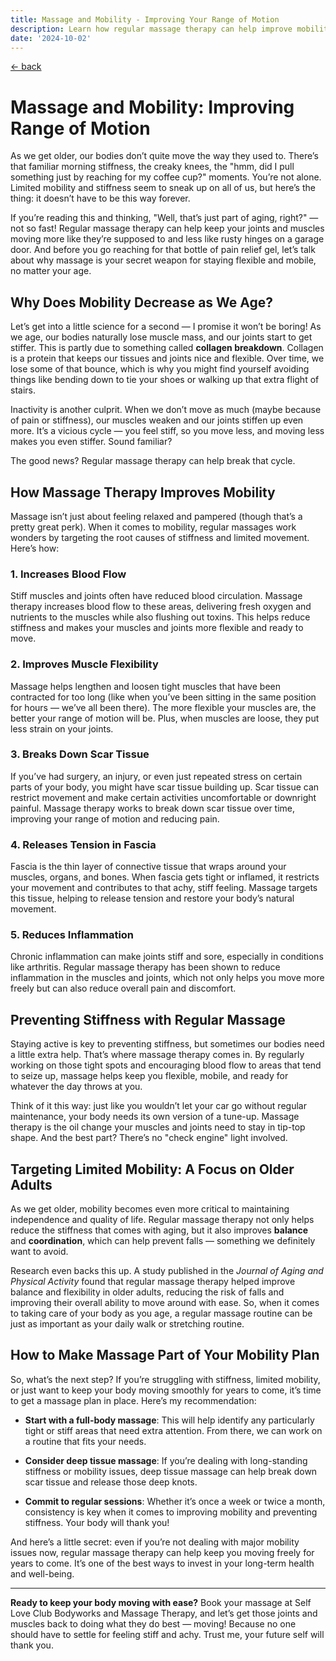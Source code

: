 ```yaml
---
title: Massage and Mobility - Improving Your Range of Motion
description: Learn how regular massage therapy can help improve mobility and prevent stiffness, particularly for older adults or those with limited movement. Book now at Self Love Club in Wilmington, NC
date: '2024-10-02'
---
```

[&larr; back](/blog)

# Massage and Mobility: Improving Range of Motion

As we get older, our bodies don’t quite move the way they used to. There’s that familiar morning stiffness, the creaky knees, the "hmm, did I pull something just by reaching for my coffee cup?" moments. You’re not alone. Limited mobility and stiffness seem to sneak up on all of us, but here’s the thing: it doesn’t have to be this way forever.

If you’re reading this and thinking, "Well, that’s just part of aging, right?" — not so fast! Regular massage therapy can help keep your joints and muscles moving more like they’re supposed to and less like rusty hinges on a garage door. And before you go reaching for that bottle of pain relief gel, let’s talk about why massage is your secret weapon for staying flexible and mobile, no matter your age.

## Why Does Mobility Decrease as We Age?

Let’s get into a little science for a second — I promise it won’t be boring! As we age, our bodies naturally lose muscle mass, and our joints start to get stiffer. This is partly due to something called **collagen breakdown**. Collagen is a protein that keeps our tissues and joints nice and flexible. Over time, we lose some of that bounce, which is why you might find yourself avoiding things like bending down to tie your shoes or walking up that extra flight of stairs.

Inactivity is another culprit. When we don’t move as much (maybe because of pain or stiffness), our muscles weaken and our joints stiffen up even more. It’s a vicious cycle — you feel stiff, so you move less, and moving less makes you even stiffer. Sound familiar?

The good news? Regular massage therapy can help break that cycle.

## How Massage Therapy Improves Mobility

Massage isn’t just about feeling relaxed and pampered (though that’s a pretty great perk). When it comes to mobility, regular massages work wonders by targeting the root causes of stiffness and limited movement. Here’s how:

### 1. **Increases Blood Flow**
Stiff muscles and joints often have reduced blood circulation. Massage therapy increases blood flow to these areas, delivering fresh oxygen and nutrients to the muscles while also flushing out toxins. This helps reduce stiffness and makes your muscles and joints more flexible and ready to move.

### 2. **Improves Muscle Flexibility**
Massage helps lengthen and loosen tight muscles that have been contracted for too long (like when you’ve been sitting in the same position for hours — we’ve all been there). The more flexible your muscles are, the better your range of motion will be. Plus, when muscles are loose, they put less strain on your joints.

### 3. **Breaks Down Scar Tissue**
If you’ve had surgery, an injury, or even just repeated stress on certain parts of your body, you might have scar tissue building up. Scar tissue can restrict movement and make certain activities uncomfortable or downright painful. Massage therapy works to break down scar tissue over time, improving your range of motion and reducing pain.

### 4. **Releases Tension in Fascia**
Fascia is the thin layer of connective tissue that wraps around your muscles, organs, and bones. When fascia gets tight or inflamed, it restricts your movement and contributes to that achy, stiff feeling. Massage targets this tissue, helping to release tension and restore your body’s natural movement.

### 5. **Reduces Inflammation**
Chronic inflammation can make joints stiff and sore, especially in conditions like arthritis. Regular massage therapy has been shown to reduce inflammation in the muscles and joints, which not only helps you move more freely but can also reduce overall pain and discomfort.

## Preventing Stiffness with Regular Massage

Staying active is key to preventing stiffness, but sometimes our bodies need a little extra help. That’s where massage therapy comes in. By regularly working on those tight spots and encouraging blood flow to areas that tend to seize up, massage helps keep you flexible, mobile, and ready for whatever the day throws at you.

Think of it this way: just like you wouldn’t let your car go without regular maintenance, your body needs its own version of a tune-up. Massage therapy is the oil change your muscles and joints need to stay in tip-top shape. And the best part? There’s no "check engine" light involved.

## Targeting Limited Mobility: A Focus on Older Adults

As we get older, mobility becomes even more critical to maintaining independence and quality of life. Regular massage therapy not only helps reduce the stiffness that comes with aging, but it also improves **balance** and **coordination**, which can help prevent falls — something we definitely want to avoid.

Research even backs this up. A study published in the *Journal of Aging and Physical Activity* found that regular massage therapy helped improve balance and flexibility in older adults, reducing the risk of falls and improving their overall ability to move around with ease. So, when it comes to taking care of your body as you age, a regular massage routine can be just as important as your daily walk or stretching routine.

## How to Make Massage Part of Your Mobility Plan

So, what’s the next step? If you’re struggling with stiffness, limited mobility, or just want to keep your body moving smoothly for years to come, it’s time to get a massage plan in place. Here’s my recommendation:

- **Start with a full-body massage**: This will help identify any particularly tight or stiff areas that need extra attention. From there, we can work on a routine that fits your needs.
  
- **Consider deep tissue massage**: If you’re dealing with long-standing stiffness or mobility issues, deep tissue massage can help break down scar tissue and release those deep knots.
  
- **Commit to regular sessions**: Whether it’s once a week or twice a month, consistency is key when it comes to improving mobility and preventing stiffness. Your body will thank you!

And here’s a little secret: even if you’re not dealing with major mobility issues now, regular massage therapy can help keep you moving freely for years to come. It’s one of the best ways to invest in your long-term health and well-being.

---

**Ready to keep your body moving with ease?** Book your massage at Self Love Club Bodyworks and Massage Therapy, and let’s get those joints and muscles back to doing what they do best — moving! Because no one should have to settle for feeling stiff and achy. Trust me, your future self will thank you.
